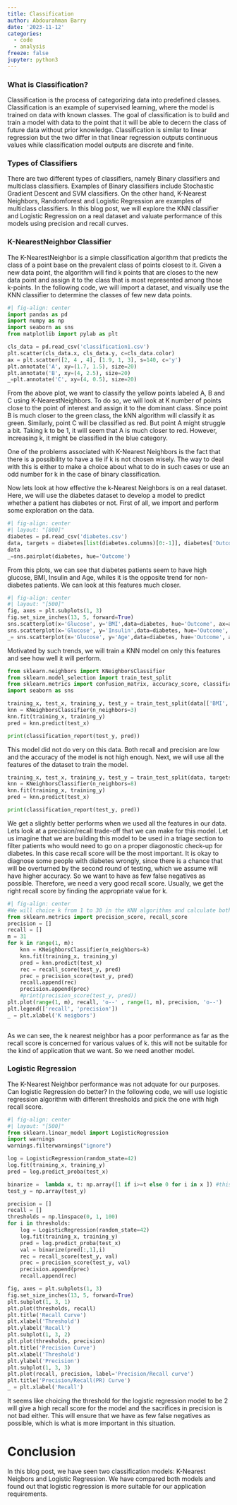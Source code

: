 ```yaml
---
title: Classification
author: Abdourahman Barry
date: '2023-11-12'
categories:
  - code
  - analysis
freeze: false
jupyter: python3
---
```


### What is Classification?

Classification is the process of categorizing data into predefined classes. Classification is an example of supervised learning, where the model is trained on data with known classes. The goal of classification is to build and train a model with data to the point that it will be able to decern the class of future data without prior knowledge. Classification is similar to linear regression but the two differ in that linear regression outputs continuous values while classification model outputs are discrete and finite.

### Types of Classifiers

There are two different types of classifiers, namely Binary classifiers and multiclass classifiers. Examples of Binary classifiers include Stochastic Gradient Descent and SVM classifiers. On the other hand, K-Nearest Neighbors, Randomforest and Logistic Regression are examples of multiclass classifiers. In this blog post, we will explore the KNN classifier and Logistic Regression on a real dataset and valuate performance of this models using precision and recall curves.

### K-NearestNeighbor Classifier

The K-NearestNeighbor is a simple classification algorithm that predicts the class of a point base on the prevalent class of points closest to it. Given a new data point, the algorithm will find k points that are closes to the new data point and assign it to the class that is most represented among those k-points. In the following code, we will import a dataset, and visually use the KNN classifier to determine the classes of few new data points.

```python
#| fig-align: center
import pandas as pd
import numpy as np
import seaborn as sns
from matplotlib import pylab as plt

cls_data = pd.read_csv('classification1.csv')
plt.scatter(cls_data.x, cls_data.y, c=cls_data.color)
ax = plt.scatter([2, 4 , 4], [1.9, 1, 3], s=140, c='y')
plt.annotate('A', xy=(1.7, 1.5), size=20)
plt.annotate('B', xy=(4, 2.5), size=20)
_=plt.annotate('C', xy=(4, 0.5), size=20)
```

From the above plot, we want to classify the yellow points labeled A, B and C using K-NearestNeighbors. To do so, we will look at K number of points close to the point of interest and assign it to the dominant class. Since point B is much closer to the green class, the kNN algorithm will classify it as green. Similarly, point C will be classified as red. But point A might struggle a bit. Taking k to be 1, it will seem that A is much closer to red. However, increasing k, it might be classified in the blue category.

One of the problems associated with K-Nearest Neighbors is the fact that there is a possibility to have a tie if k is not chosen wisely. The way to deal with this is either to make a choice about what to do in such cases or use an odd number for k in the case of binary classification.

Now lets look at how effective the k-Nearest Neighbors is on a real dataset. Here, we will use the diabetes dataset to develop a model to predict whether a patient has diabetes or not. First of all, we import and perform some exploration on the data.

```python
#| fig-align: center
#| layout: "[800]"
diabetes = pd.read_csv('diabetes.csv')
data, targets = diabetes[list(diabetes.columns)[0:-1]], diabetes['Outcome']
data
_=sns.pairplot(diabetes, hue='Outcome')
```

From this plots, we can see that diabetes patients seem to have high glucose, BMI, Insulin and Age, whiles it is the opposite trend for non-diabetes patients. We can look at this features much closer.

```python
#| fig-align: center
#| layout: "[500]"
fig, axes = plt.subplots(1, 3)
fig.set_size_inches(13, 5, forward=True)
sns.scatterplot(x='Glucose', y='BMI',data=diabetes, hue='Outcome', ax=axes[0])
sns.scatterplot(x='Glucose', y='Insulin',data=diabetes, hue='Outcome', ax=axes[1])
_= sns.scatterplot(x='Glucose', y='Age',data=diabetes, hue='Outcome', ax=axes[2])
```

Motivated by such trends, we will train a KNN model on only this features and see how well it will perform.

```python
from sklearn.neighbors import KNeighborsClassifier
from sklearn.model_selection import train_test_split
from sklearn.metrics import confusion_matrix, accuracy_score, classification_report
import seaborn as sns

training_x, test_x, training_y, test_y = train_test_split(data[['BMI', 'Age', 'Insulin', 'Glucose']], targets)
knn = KNeighborsClassifier(n_neighbors=3)
knn.fit(training_x, training_y)
pred = knn.predict(test_x)

print(classification_report(test_y, pred))
```

This model did not do very on this data. Both recall and precision are low and the accuracy of the model is not high enough. Next, we will use all the features of the dataset to train the model.

```python
training_x, test_x, training_y, test_y = train_test_split(data, targets)
knn = KNeighborsClassifier(n_neighbors=8)
knn.fit(training_x, training_y)
pred = knn.predict(test_x)

print(classification_report(test_y, pred))
```

We get a slightly better performs when we used all the features in our data. Lets look at a precision/recall trade-off that we can make for this model. Let us imagine that we are building this model to be used in a triage section to filter patients who would need to go on a proper diagonostic check-up for diabetes. In this case recall score will be the most important. It is okay to diagnose some people with diabetes wrongly, since there is a chance that will be overturned by the second round of testing, which we assume will have higher accuracy. So we want to have as few false negatives as possible. Therefore, we need a very good recall score. Usually, we get the right recall score by finding the appropriate value for k.

```python
#| fig-align: center
#We will choice k from 1 to 30 in the KNN algorithms and calculate both precisio and recall
from sklearn.metrics import precision_score, recall_score
precision = []
recall = []
m = 31
for k in range(1, m):
    knn = KNeighborsClassifier(n_neighbors=k)
    knn.fit(training_x, training_y)
    pred = knn.predict(test_x)
    rec = recall_score(test_y, pred)
    prec = precision_score(test_y, pred)
    recall.append(rec)
    precision.append(prec)
    #print(precision_score(test_y, pred))
plt.plot(range(1, m), recall, 'o--' , range(1, m), precision, 'o--')
plt.legend(['recall', 'precision'])
_ = plt.xlabel('K neigbors')
    
```

As we can see, the k nearest neighbor has a poor performance as far as the recall score is concerned for various values of k. this will not be suitable for the kind of application that we want. So we need another model.

### Logistic Regression

The K-Nearest Neighbor performance was not adquate for our purposes. Can logistic Regression do better? In the following code, we will use logistic regression algorithm with different thresholds and pick the one with high recall score.

```python
#| fig-align: center
#| layout: "[500]"
from sklearn.linear_model import LogisticRegression
import warnings
warnings.filterwarnings("ignore")

log = LogisticRegression(random_state=42)
log.fit(training_x, training_y)
pred = log.predict_proba(test_x)

binarize =  lambda x, t: np.array([1 if i>=t else 0 for i in x ]) #this is to turn the outputs into 0 or 1
test_y = np.array(test_y)

precision = []
recall = []
thresholds = np.linspace(0, 1, 100)
for i in thresholds:
    log = LogisticRegression(random_state=42)
    log.fit(training_x, training_y)
    pred = log.predict_proba(test_x)
    val = binarize(pred[:,1],i)
    rec = recall_score(test_y, val)
    prec = precision_score(test_y, val)
    precision.append(prec)
    recall.append(rec)

fig, axes = plt.subplots(1, 3)
fig.set_size_inches(13, 5, forward=True)
plt.subplot(1, 3, 1)
plt.plot(thresholds, recall)
plt.title('Recall Curve')
plt.xlabel('Threshold')
plt.ylabel('Recall')
plt.subplot(1, 3, 2)
plt.plot(thresholds, precision)
plt.title('Precision Curve')
plt.xlabel('Threshold')
plt.ylabel('Precision')
plt.subplot(1, 3, 3)
plt.plot(recall, precision, label='Precision/Recall curve')
plt.title('Precision/Recall(PR) Curve')
_ = plt.xlabel('Recall')
```

It seems like choicing the threshold for the logistic regression model to be 2 will give a high recall score for the model and the sacrifices in precision is not bad either. This will ensure that we have as few false negatives as possible, which is what is more important in this situation.

# Conclusion

In this blog post, we have seen two classification models: K-Nearest Neigbors and Logistic Regression. We have compared both models and found out that logistic regression is more suitable for our application requirements.
